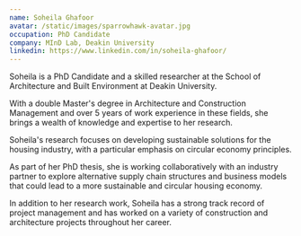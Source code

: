 ```yaml
---
name: Soheila Ghafoor
avatar: /static/images/sparrowhawk-avatar.jpg
occupation: PhD Candidate
company: MInD Lab, Deakin University
linkedin: https://www.linkedin.com/in/soheila-ghafoor/
---
```


Soheila is a PhD Candidate and a skilled researcher at the School of Architecture and Built Environment at Deakin University.

With a double Master's degree in Architecture and Construction Management and over 5 years of work experience in these fields, she brings a wealth of knowledge and expertise to her research.

Soheila's research focuses on developing sustainable solutions for the housing industry, with a particular emphasis on circular economy principles.

As part of her PhD thesis, she is working collaboratively with an industry partner to explore alternative supply chain structures and business models that could lead to a more sustainable and circular housing economy.

In addition to her research work, Soheila has a strong track record of project management and has worked on a variety of construction and architecture projects throughout her career.
